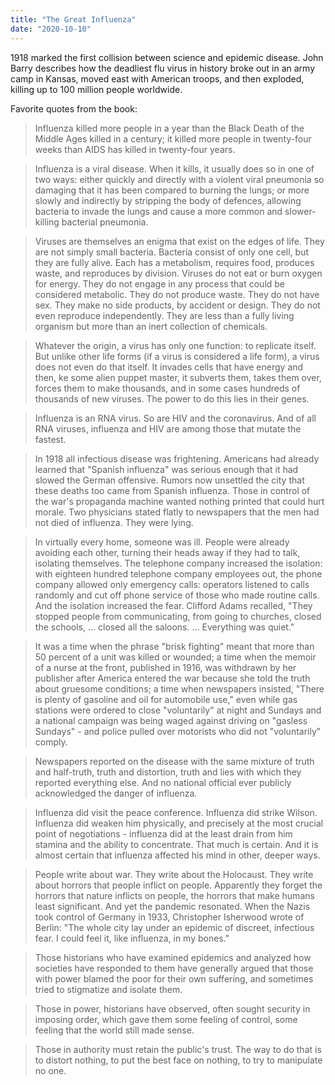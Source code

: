```yaml
---
title: "The Great Influenza"
date: "2020-10-10"
---
```


1918 marked the first collision between science and epidemic disease. John Barry describes how the deadliest flu virus in history broke out in an army camp in Kansas, moved east with American troops, and then exploded, killing up to 100 million people worldwide.

Favorite quotes from the book:

> Influenza killed more people in a year than the Black Death of the Middle Ages killed in a century; it killed more people in twenty-four weeks than AIDS has killed in twenty-four years.

> Influenza is a viral disease. When it kills, it usually does so in one of two ways: either quickly and directly with a violent viral pneumonia so damaging that it has been compared to burning the lungs; or more slowly and indirectly by stripping the body of defences, allowing bacteria to invade the lungs and cause a more common and slower-killing bacterial pneumonia.

> Viruses are themselves an enigma that exist on the edges of life. They are not simply small bacteria. Bacteria consist of only one cell, but they are fully alive. Each has a metabolism, requires food, produces waste, and reproduces by division. Viruses do not eat or burn oxygen for energy. They do not engage in any process that could be considered metabolic. They do not produce waste. They do not have sex. They make no side products, by accident or design. They do not even reproduce independently. They are less than a fully living organism but more than an inert collection of chemicals.

> Whatever the origin, a virus has only one function: to replicate itself. But unlike other life forms (if a virus is considered a life form), a virus does not even do that itself. It invades cells that have energy and then, ke some alien puppet master, it subverts them, takes them over, forces them to make thousands, and in some cases hundreds of thousands of new viruses. The power to do this lies in their genes.

> Influenza is an RNA virus. So are HIV and the coronavirus. And of all RNA viruses, influenza and HIV are among those that mutate the fastest.

> In 1918 all infectious disease was frightening. Americans had already learned that "Spanish influenza" was serious enough that it had slowed the German offensive. Rumors now unsettled the city that these deaths too came from Spanish influenza. Those in control of the war's propaganda machine wanted nothing printed that could hurt morale. Two physicians stated flatly to newspapers that the men had not died of influenza. They were lying.

> In virtually every home, someone was ill. People were already avoiding each other, turning their heads away if they had to talk, isolating themselves. The telephone company increased the isolation: with eighteen hundred telephone company employees out, the phone company allowed only emergency calls: operators listened to calls randomly and cut off phone service of those who made routine calls. And the isolation increased the fear. Clifford Adams recalled, "They stopped people from communicating, from going to churches, closed the schools, ... closed all the saloons. ... Everything was quiet."

> It was a time when the phrase "brisk fighting" meant that more than 50 percent of a unit was killed or wounded; a time when the memoir of a nurse at the front, published in 1916, was withdrawn by her publisher after America entered the war because she told the truth about gruesome conditions; a time when newspapers insisted, "There is plenty of gasoline and oil for automobile use," even while gas stations were ordered to close "voluntarily" at night and Sundays and a national campaign was being waged against driving on "gasless Sundays" - and police pulled over motorists who did not "voluntarily" comply.

> Newspapers reported on the disease with the same mixture of truth and half-truth, truth and distortion, truth and lies with which they reported everything else. And no national official ever publicly acknowledged the danger of influenza.

> Influenza did visit the peace conference. Influenza did strike Wilson. Influenza did weaken him physically, and precisely at the most crucial point of negotiations - influenza did at the least drain from him stamina and the ability to concentrate. That much is certain. And it is almost certain that influenza affected his mind in other, deeper ways.

> People write about war. They write about the Holocaust. They write about horrors that people inflict on people. Apparently they forget the horrors that nature inflicts on people, the horrors that make humans least significant. And yet the pandemic resonated. When the Nazis took control of Germany in 1933, Christopher Isherwood wrote of Berlin: "The whole city lay under an epidemic of discreet, infectious fear. I could feel it, like influenza, in my bones."

> Those historians who have examined epidemics and analyzed how societies have responded to them have generally argued that those with power blamed the poor for their own suffering, and sometimes tried to stigmatize and isolate them.

> Those in power, historians have observed, often sought security in imposing order, which gave them some feeling of control, some feeling that the world still made sense.

> Those in authority must retain the public's trust. The way to do that is to distort nothing, to put the best face on nothing, to try to manipulate no one.
